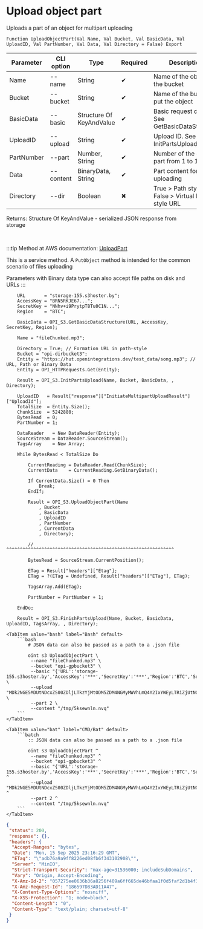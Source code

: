 ﻿---
sidebar_position: 4
description: Upload object part and other functions to work with S3 in the Open Integration Package, a free open-source integration library for 1C:Enterprise 8, OneScript and CLI
keywords: [1C, 1С, 1С:Enterprise, 1С:Enterprise 8.3, API, Integration, Services, Exchange, OneScript, CLI, S3]
---


# Upload object part
 Uploads a part of an object for multipart uploading



`Function UploadObjectPart(Val Name, Val Bucket, Val BasicData, Val UploadID, Val PartNumber, Val Data, Val Directory = False) Export`

  | Parameter | CLI option | Type | Required | Description |
  |-|-|-|-|-|
  | Name | --name | String | &#x2714; | Name of the object in the bucket |
  | Bucket | --bucket | String | &#x2714; | Name of the bucket to put the object |
  | BasicData | --basic | Structure Of KeyAndValue | &#x2714; | Basic request data. See GetBasicDataStructure |
  | UploadID | --upload | String | &#x2714; | Upload ID. See InitPartsUpload |
  | PartNumber | --part | Number, String | &#x2714; | Number of the object part from 1 to 10000 |
  | Data | --content | BinaryData, String | &#x2714; | Part content for uploading |
  | Directory | --dir | Boolean | &#x2716; | True > Path style URL, False > Virtual hosted style URL |

  
  Returns:  Structure Of KeyAndValue - serialized JSON response from storage

<br/>

:::tip
Method at AWS documentation: [UploadPart](https://docs.aws.amazon.com/AmazonS3/latest/API/API_UploadPart.html)

This is a service method. A `PutObject` method is intended for the common scenario of files uploading

Parameters with Binary data type can also accept file paths on disk and URLs
:::
<br/>


```bsl title="1C:Enterprise/OneScript code example"
    URL       = "storage-155.s3hoster.by";
    AccessKey = "BRN5RKJE67...";
    SecretKey = "NNhv+i9PrytpT8Tu0C1N...";
    Region    = "BTC";

    BasicData = OPI_S3.GetBasicDataStructure(URL, AccessKey, SecretKey, Region);

    Name = "fileChunked.mp3";

    Directory = True; // Formation URL in path-style
    Bucket = "opi-dirbucket3";
    Entity = "https://hut.openintegrations.dev/test_data/song.mp3"; // URL, Path or Binary Data
    Entity = OPI_HTTPRequests.Get(Entity);

    Result = OPI_S3.InitPartsUpload(Name, Bucket, BasicData, , Directory);

    UploadID   = Result["response"]["InitiateMultipartUploadResult"]["UploadId"];
    TotalSize  = Entity.Size();
    ChunkSize  = 5242880;
    BytesRead  = 0;
    PartNumber = 1;

    DataReader   = New DataReader(Entity);
    SourceStream = DataReader.SourceStream();
    TagsArray    = New Array;

    While BytesRead < TotalSize Do

        CurrentReading = DataReader.Read(ChunkSize);
        CurrentData    = CurrentReading.GetBinaryData();

        If CurrentData.Size() = 0 Then
            Break;
        EndIf;

        Result = OPI_S3.UploadObjectPart(Name
            , Bucket
            , BasicData
            , UploadID
            , PartNumber
            , CurrentData
            , Directory);

        // ^^^^^^^^^^^^^^^^^^^^^^^^^^^^^^^^^^^^^^^^^^^^^^^^^^^^^^^^^^^^^^

        BytesRead = SourceStream.CurrentPosition();

        ETag = Result["headers"]["Etag"];
        ETag = ?(ETag = Undefined, Result["headers"]["ETag"], ETag);

        TagsArray.Add(ETag);

        PartNumber = PartNumber + 1;

    EndDo;

    Result = OPI_S3.FinishPartsUpload(Name, Bucket, BasicData, UploadID, TagsArray, , Directory);
```
 

 <Tabs>
  
    <TabItem value="bash" label="Bash" default>
        ```bash
            # JSON data can also be passed as a path to a .json file
            
            oint s3 UploadObjectPart \
             --name "fileChunked.mp3" \
             --bucket "opi-gpbucket3" \
             --basic "{'URL':'storage-155.s3hoster.by','AccessKey':'***','SecretKey':'***','Region':'BTC','Service':'s3'}" \
             --upload "MDk2NGE5MDUtNDcxZS00ZDljLTkzYjMtODM5ZDM4NGMyMWVhLmQ4Y2IxYWEyLTRiZjUtNGNhNC04NTA1LTc2OWQ3ZTA3ZDhiNQ" \
             --part 2 \
             --content "/tmp/5ksewnln.nvq"
        ```
    </TabItem>
  
    <TabItem value="bat" label="CMD/Bat" default>
        ```batch
            :: JSON data can also be passed as a path to a .json file
            
            oint s3 UploadObjectPart ^
             --name "fileChunked.mp3" ^
             --bucket "opi-gpbucket3" ^
             --basic "{'URL':'storage-155.s3hoster.by','AccessKey':'***','SecretKey':'***','Region':'BTC','Service':'s3'}" ^
             --upload "MDk2NGE5MDUtNDcxZS00ZDljLTkzYjMtODM5ZDM4NGMyMWVhLmQ4Y2IxYWEyLTRiZjUtNGNhNC04NTA1LTc2OWQ3ZTA3ZDhiNQ" ^
             --part 2 ^
             --content "/tmp/5ksewnln.nvq"
        ```
    </TabItem>
</Tabs>


```json title="Result"
{
 "status": 200,
 "response": {},
 "headers": {
  "Accept-Ranges": "bytes",
  "Date": "Mon, 15 Sep 2025 23:16:29 GMT",
  "ETag": "\"adb76a9a9ff8226ed08fb6f343102908\"",
  "Server": "MinIO",
  "Strict-Transport-Security": "max-age=31536000; includeSubDomains",
  "Vary": "Origin, Accept-Encoding",
  "X-Amz-Id-2": "057275ee0636b36a8256f409a6ff665de46bfaa1f0d5faf2d1b4f312e55c34fa",
  "X-Amz-Request-Id": "186597D83AD11A47",
  "X-Content-Type-Options": "nosniff",
  "X-XSS-Protection": "1; mode=block",
  "Content-Length": "0",
  "Content-Type": "text/plain; charset=utf-8"
 }
}
```
